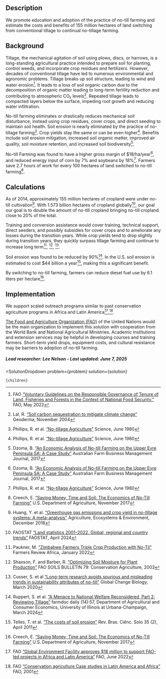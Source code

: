 

## Description
We promote education and adoption of the practice of no-till farming and estimate the costs and benefits of 155 million hectares of land switching from conventional tillage to continual no-tillage farming.

## Background
Tillage, the mechanical agitation of soil using plows, discs, or harrows, is a long-standing agricultural practice intended to prepare soil for planting, control weeds, and incorporate crop residues and fertilizers. However, decades of conventional tillage have led to numerous environmental and agronomic problems. Tillage breaks up soil structure, leading to wind and water erosion[^”4”]. It leads to a loss of soil organic carbon due to the decomposition of organic matter leading to long-term fertility reduction and contributing to atmospheric CO₂ levels[^”5”]. Repeated tillage leads to compacted layers below the surface, impeding root growth and reducing water infiltration.

No-till farming eliminates or drastically reduces mechanical soil disturbance, instead using crop residues, cover crops, and direct seeding to maintain soil health. Soil erosion is nearly eliminated by the practice of no-tillage farming[^”1”]. Crop yields stay the same or can be even higher[^”1”]. Benefits include soil erosion mitigation, increased soil organic matter, improved air quality, soil moisture retention, and increased soil biodiversity[^”2”].

No-till Farming was found to have a higher gross margin of $18/ha/year[^”2”], and reduced energy input of corn by 7% and soybeans by 18%[^”1”]. Farmers save 2.7 hours of work for every 100 hectares of land switched to no-till farming[^”3”].

## Calculations
As of 2014, approximately 155 million hectares of cropland were under no-till cultivation[^”6”]. With 1.573 billion hectares of cropland globally[^”7”], our goal our goal is to double the amount of no-till cropland bringing no-till cropland close to 20% of the total.

Training and conversion assistance would cover training, technical support, direct seeders, and possibly subsidies for cover crops and to ameliorate any losses during the transition years. While crop yields tend to drop slightly during transition years, they quickly surpass tillage farming and continue to increase long term[^”10”], [^”11”], [^”12”].

Soil erosion was found to be reduced by 90%[^”13”]. In the U.S. soil erosion is estimated to cost $44 billion a year[^”14”], making this a significant benefit.

By switching to no-till farming, farmers can reduce diesel fuel use by 6.1 liters per hectare[^”3”].

## Implementation
We support scaled outreach programs similar to past conservation agriculture programs in Africa and Latin America[^”8”],[^”9”].

[The Food and Agriculture Organization (FAO)]( https://www.fao.org/home/en) of the United Nations would be the main organization to implement this solution with cooperation from the World Bank and National Agricultural Ministries. Academic Institutions and extension services may be helpful in developing courses and training farmers. Short-term yield drops, equipment costs, and cultural resistance may be barriers to adoption of no-till farming.

##### Lead researcher: Lee Nelson - Last updated: June 7, 2025

[^”1”]: Phillips, R. et al. [“No-tillage Agriculture”](https://www.science.org/doi/abs/10.1126/science.208.4448.1108) Science, June 1980

[^”2”]: Dzoma, B. [“An Economic Analysis of No-till Farming on the Upper Eyre Peninsula SA: A Case Study”](https://cpb-ap-se2.wpmucdn.com/blog.une.edu.au/dist/3/1341/files/2017/10/AFBM-Vol-14-Paper-2-Dzoma-xpm6yo.pdf) Australian Farm Business Management Journal, 2017

[^”3”]: Creech, E. [“Saving Money, Time and Soil: The Economics of No-Till Farming”](https://www.usda.gov/media/blog/2017/11/30/saving-money-time-and-soil-economics-no-till-farming#:~:text=No%2Dtill%20adoption%20also%20reduces,gains%20for%20farmers%20over%20time) U.S. Department of Agriculture, November 2017

[^”4”]: FAO [“Voluntary Guidelines on the Responsible Governance of Tenure of Land, Fisheries and Forests in the Context of National Food Security.”]( https://doi.org/10.4060/i2801e) FAO, May 2022

[^”5”]: Lal, R. [“Soil carbon sequestration to mitigate climate change”](https://doi.org/10.1016/j.geoderma.2004.01.032) Geoderma, November 2004

[^”6”]: Huang, Y. et al. [“Greenhouse gas emissions and crop yield in no-tillage systems: A meta-analysis”]( https://doi.org/10.1016/j.agee.2018.09.002) Agriculture, Ecosystems & Environment, December 2018

[^”7”]: FAOSTAT [“Land statistics 2001–2022. Global, regional and country trends”]( https://www.fao.org/statistics/highlights-archive/highlights-detail/land-statistics-2001-2022.-global--regional-and-country-trends/en) FAOSTAT, April 2024

[^”8”]: FAO [“Global Environment Facility approves $18 million to support FAO-led projects in Africa and Latin America”]( https://www.developmentaid.org/news-stream/post/145431/global-environment-africa-agriculture) FAO, June 2022

[^”9”]: FAO [“Conservation agriculture Case studies in Latin America and Africa”]( https://www.fao.org/4/Y1730E/y1730e00.htm#P-1_0) FAO, 2001

[^”10”]: Paukner, M. [“Zimbabwe Farmers Triple Crop Production with No-Til”]( https://www.no-tillfarmer.com/articles/11131-zimbabwe-farmers-triple-crop-production-with-no-till) Farmers Review Africa, January 2022

[^”11”]: Shaxson, F. and Barber, R. [“Optimizing Soil Moisture for Plant Production”]( https://openknowledge.fao.org/server/api/core/bitstreams/d082f2f0-6271-4ee3-ad4e-887a2a6faf8d/content/y4690e0a.htm) FAO SOILS BULLETIN 79: Conservation Agriculture, 2003

[^”12”]: Cusser, S. et al [“Long-term research avoids spurious and misleading trends in sustainability attributes of no-till”]( https://doi.org/10.1111/gcb.15080) Global Change Biology, March 2020

[^”13”]: Ruppert, S. et al. [“A Menace to National Welfare Reconsidered, Part 2: Reviewing Tillage”]( https://farmdocdaily.illinois.edu/2024/03/a-menace-to-national-welfare-reconsidered-part-2-reviewing-tillage.html) farmdoc daily (14):57, Department of Agricultural and Consumer Economics, University of Illinois at Urbana-Champaign, March 2024

[^”14”]: Telles, T. et al. [“The costs of soil erosion”]( https://doi.org/10.1590/S0100-06832011000200001) Rev. Bras. Ciênc. Solo 35 (2), April 2011



  <SolutionDropdown 
    problem={problem} 
    solution={solution}
  >
    {children}
  </SolutionDropdown>
